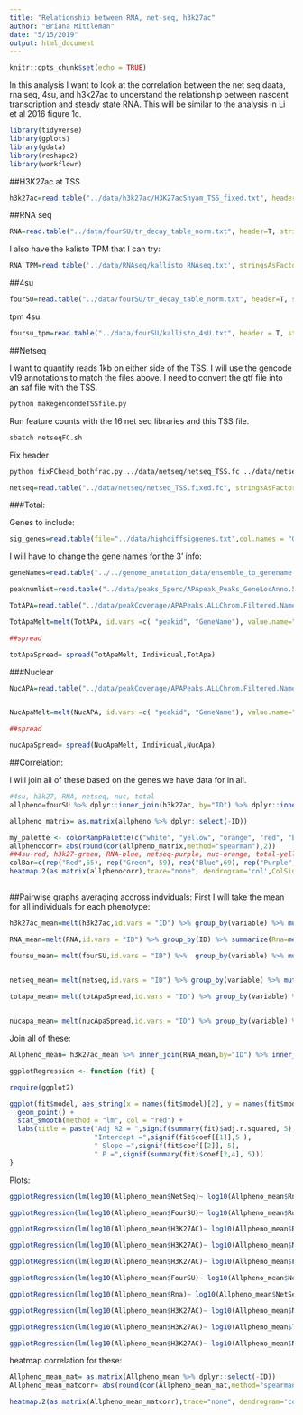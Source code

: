 ```yaml
---
title: "Relationship between RNA, net-seq, h3k27ac"
author: "Briana Mittleman"
date: "5/15/2019"
output: html_document
---
```


```r
knitr::opts_chunk$set(echo = TRUE)
```

In this analysis I want to look at the correlation between the net seq daata, rna seq, 4su, and h3k27ac to understand the relationship between nascent transcription and steady state RNA. This will be similar to the analysis in Li et al 2016 figure 1c.  

```r
library(tidyverse)
library(gplots)
library(gdata)
library(reshape2)
library(workflowr)
```

##H3K27ac at TSS  


```r
h3k27ac=read.table("../data/h3k27ac/H3K27acShyam_TSS_fixed.txt", header = T,stringsAsFactors = F)%>% dplyr::select(-Chr, -Start, -End,-Strand, -Length) %>% dplyr::rename("ID"= Geneid)
```


##RNA seq


```r
RNA=read.table("../data/fourSU/tr_decay_table_norm.txt", header=T, stringsAsFactors = F)%>%  dplyr::select(gene_id,contains("RNAseq_14000")) %>%  dplyr::rename("ID"=gene_id)
```
I also have the kalisto TPM that I can try:  

```r
RNA_TPM=read.table('../data/RNAseq/kallisto_RNAseq.txt', stringsAsFactors = F,header = T) %>% dplyr::rename("ID"=gene)
```


##4su  

```r
fourSU=read.table("../data/fourSU/tr_decay_table_norm.txt", header=T, stringsAsFactors = F)%>%  dplyr::select(gene_id,contains("4su_30")) %>% dplyr::rename("ID"=gene_id)
```

tpm 4su

```r
foursu_tpm=read.table("../data/fourSU/kallisto_4sU.txt", header = T, stringsAsFactors = F) %>% dplyr::rename("ID"=gene)
```


##Netseq  

I want to quantify reads 1kb on either side of the TSS. I will use the gencode v19 annotations to match the files above. I need to convert the gtf file into an saf file with the TSS.  

```bash
python makegencondeTSSfile.py
```
Run feature counts with the 16 net seq libraries and this TSS file.  

```bash
sbatch netseqFC.sh
```
Fix header 
```bash
python fixFChead_bothfrac.py ../data/netseq/netseq_TSS.fc ../data/netseq/netseq_TSS.fixed.fc
```


```r
netseq=read.table("../data/netseq/netseq_TSS.fixed.fc", stringsAsFactors = F, header = T) %>% dplyr::select(-Chr, -Strand, -Start, -Length, -End) %>% dplyr::rename("ID"=Geneid)
```

###Total:

Genes to include: 
```r
sig_genes=read.table(file="../data/highdiffsiggenes.txt",col.names = "GeneName")
```

I will have to change the gene names for the 3' info:  
```r
geneNames=read.table("../../genome_anotation_data/ensemble_to_genename.txt", sep="\t", col.names = c('geneid', 'GeneName', 'source' ),stringsAsFactors = F) %>% dplyr::select(-source)
```

```r
peaknumlist=read.table("../data/peaks_5perc/APApeak_Peaks_GeneLocAnno.5perc.bed", stringsAsFactors = F, header=F, col.names = c("chr", "start","end", "id", "score", "strand"))  %>% separate(id, into=c("peaknum", "geneid"), sep=":") %>% mutate(peakid=paste("peak", peaknum,sep=""))

TotAPA=read.table("../data/peakCoverage/APAPeaks.ALLChrom.Filtered.Named.GeneLocAnnoPARSED.Total.Quant.Fixed.fc", stringsAsFactors = F, header = T) %>%  dplyr::select(-Chr, -Start, -End, -Strand, -Length) %>% separate(Geneid, into=c("peakid","chrom", "start", "end", "strand", "geneID"),sep=":")  %>% separate(geneID,into=c("GeneName", "loc"),sep="_") %>% inner_join(sig_genes, by="GeneName")%>%  dplyr::semi_join(peaknumlist, by="peakid") %>%  dplyr::select(-chrom , -start, -end, -strand, -loc)

TotApaMelt=melt(TotAPA, id.vars =c( "peakid", "GeneName"), value.name="count", variable.name="Ind") %>% separate(Ind, into=c('Individual', 'fraction') ,sep="_")%>% dplyr::select(peakid, GeneName, Individual, count) %>% inner_join(geneNames,by="GeneName") %>% group_by(Individual,geneid) %>% summarize(TotApa=sum(count)) %>% ungroup() %>% dplyr::rename("ID"=geneid)  %>% mutate(Individual=paste("TotAPA_", Individual, sep=""))

##spread

totApaSpread= spread(TotApaMelt, Individual,TotApa)
```

###Nuclear  
```r

NucAPA=read.table("../data/peakCoverage/APAPeaks.ALLChrom.Filtered.Named.GeneLocAnnoPARSED.Nuclear.Quant.Fixed.fc", stringsAsFactors = F, header = T) %>%  dplyr::select(-Chr, -Start, -End, -Strand, -Length) %>% separate(Geneid, into=c("peakid","chrom", "start", "end", "strand", "geneID"),sep=":")  %>% separate(geneID,into=c("GeneName", "loc"),sep="_") %>% inner_join(sig_genes, by="GeneName")%>%  dplyr::semi_join(peaknumlist, by="peakid") %>%  dplyr::select(-chrom , -start, -end, -strand, -loc)


NucApaMelt=melt(NucAPA, id.vars =c( "peakid", "GeneName"), value.name="count", variable.name="Ind") %>% separate(Ind, into=c('Individual', 'fraction') ,sep="_")%>% dplyr::select(peakid, GeneName, Individual, count) %>% inner_join(geneNames,by="GeneName") %>% group_by(Individual,geneid) %>% summarize(NucApa=sum(count)) %>% ungroup() %>% dplyr::rename("ID"=geneid)  %>% mutate(Individual=paste("NucAPA_", Individual, sep=""))

##spread

nucApaSpread= spread(NucApaMelt, Individual,NucApa)
```

##Correlation:

I will join all of these based on the genes we have data for in all. 

```r
#4su, h3k27, RNA, netseq, nuc, total
allpheno=fourSU %>% dplyr::inner_join(h3k27ac, by="ID") %>% dplyr::inner_join(RNA, by="ID") %>% dplyr::inner_join(netseq, by="ID") %>%  dplyr::inner_join(nucApaSpread, by="ID") %>%  dplyr::inner_join(totApaSpread, by="ID") 
```

```r
allpheno_matrix= as.matrix(allpheno %>% dplyr::select(-ID))
```

```r

my_palette <- colorRampPalette(c("white", "yellow", "orange", "red", "black"))(n = 100)
allphenocorr= abs(round(cor(allpheno_matrix,method="spearman"),2))
##4su-red, h3k27-green, RNA-blue, netseq-purple, nuc-orange, total-yellow
colBar=c(rep("Red",65), rep("Green", 59), rep("Blue",69), rep("Purple", 16),rep("Orange", 54),rep("Yellow", 54))
heatmap.2(as.matrix(allphenocorr),trace="none", dendrogram='col',ColSideColors=colBar, col=my_palette)
          
```

##Pairwise graphs averaging accross indviduals:
First I will take the mean for all individuals for each phenotype:  


```r
h3k27ac_mean=melt(h3k27ac,id.vars = "ID") %>% group_by(variable) %>% mutate(sumInd=sum(value)) %>% ungroup() %>% mutate(normVal=value/sumInd) %>% group_by(ID) %>% summarize(H3K27AC=mean(normVal))%>% filter(H3K27AC!=0)

RNA_mean=melt(RNA,id.vars = "ID") %>% group_by(ID) %>% summarize(Rna=mean(value)) %>% filter(Rna!=0)

foursu_mean= melt(fourSU,id.vars = "ID") %>%  group_by(variable) %>% mutate(sumInd=sum(value)) %>% ungroup() %>% mutate(normVal=value/sumInd) %>% group_by(ID) %>% summarize(FourSU=mean(normVal))%>% filter(FourSU!=0)
  

netseq_mean= melt(netseq,id.vars = "ID") %>% group_by(variable) %>% mutate(sumInd=sum(value)) %>% ungroup() %>% mutate(normVal=value/sumInd) %>% group_by(ID) %>% summarize(NetSeq=mean(normVal))%>% filter(NetSeq!=0)

totapa_mean= melt(totApaSpread,id.vars = "ID") %>% group_by(variable) %>% mutate(sumInd=sum(value)) %>% ungroup() %>% mutate(normVal=value/sumInd) %>% group_by(ID) %>% summarize(TotApa=mean(normVal))%>% filter(TotApa!=0)


nucapa_mean= melt(nucApaSpread,id.vars = "ID") %>% group_by(variable) %>% mutate(sumInd=sum(value)) %>% ungroup() %>% mutate(normVal=value/sumInd) %>% group_by(ID) %>% summarize(NucApa=mean(normVal))%>% filter(NucApa!=0)

```

Join all of these:

```r
Allpheno_mean= h3k27ac_mean %>% inner_join(RNA_mean,by="ID") %>% inner_join(foursu_mean, by="ID") %>%   inner_join(netseq_mean, by="ID") %>% inner_join(totapa_mean, by="ID")  %>%inner_join(nucapa_mean, by="ID")

```


```r
ggplotRegression <- function (fit) {

require(ggplot2)

ggplot(fit$model, aes_string(x = names(fit$model)[2], y = names(fit$model)[1])) + 
  geom_point() +
  stat_smooth(method = "lm", col = "red") +
  labs(title = paste("Adj R2 = ",signif(summary(fit)$adj.r.squared, 5),
                     "Intercept =",signif(fit$coef[[1]],5 ),
                     " Slope =",signif(fit$coef[[2]], 5),
                     " P =",signif(summary(fit)$coef[2,4], 5)))
}
```


Plots:

```r

ggplotRegression(lm(log10(Allpheno_mean$NetSeq)~ log10(Allpheno_mean$Rna)))
```

```r
ggplotRegression(lm(log10(Allpheno_mean$FourSU)~ log10(Allpheno_mean$Rna)))
```

```r
ggplotRegression(lm(log10(Allpheno_mean$H3K27AC)~ log10(Allpheno_mean$Rna)))
```
```r
ggplotRegression(lm(log10(Allpheno_mean$H3K27AC)~ log10(Allpheno_mean$NetSeq)))
```
```r
ggplotRegression(lm(log10(Allpheno_mean$H3K27AC)~ log10(Allpheno_mean$FourSU)))
```

```r
ggplotRegression(lm(log10(Allpheno_mean$FourSU)~ log10(Allpheno_mean$NetSeq)))
```

```r
ggplotRegression(lm(log10(Allpheno_mean$Rna)~ log10(Allpheno_mean$NetSeq)))
```

```r
ggplotRegression(lm(log10(Allpheno_mean$H3K27AC)~ log10(Allpheno_mean$NetSeq)))
```

```r
ggplotRegression(lm(log10(Allpheno_mean$H3K27AC)~ log10(Allpheno_mean$TotApa)))
```

```r
ggplotRegression(lm(log10(Allpheno_mean$H3K27AC)~ log10(Allpheno_mean$NucApa)))
```

heatmap correlation for these:

```r
Allpheno_mean_mat= as.matrix(Allpheno_mean %>% dplyr::select(-ID))
Allpheno_mean_matcorr= abs(round(cor(Allpheno_mean_mat,method="spearman"),2))

heatmap.2(as.matrix(Allpheno_mean_matcorr),trace="none", dendrogram='col', col=my_palette)
```


